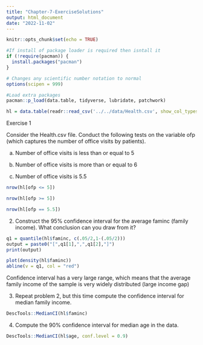 ```yaml
---
title: "Chapter-7-ExerciseSolutions"
output: html_document
date: "2022-11-02"
---
```


```r
knitr::opts_chunk$set(echo = TRUE)

#If install of package loader is required then isntall it
if (!require(pacman)) {
  install.packages("pacman")
}

# Changes any scientific number notation to normal
options(scipen = 999) 

#Load extra packages
pacman::p_load(data.table, tidyverse, lubridate, patchwork)

hl = data.table(readr::read_csv('../../data/Health.csv', show_col_types = FALSE))

```

Exercise 1

Consider the Health.csv file. Conduct the following tests on the variable ofp (which captures the number of office visits by patients).

a. Number of office visits is less than or equal to 5

b. Number of office visits is more than or equal to 6

c. Number of office visits is 5.5


```r

nrow(hl[ofp <= 5])

```

```r

nrow(hl[ofp >= 5])

```

```r

nrow(hl[ofp == 5.5])

```

2. Construct the 95% confidence interval for the average faminc (family income). What conclusion can you draw from it? 

```r

q1 = quantile(hl$faminc, c(.05/2,1-(.05/2)))
output = paste0("[",q1[1],",",q1[2],"]")
print(output)

```
```r

plot(density(hl$faminc))
abline(v = q1, col = "red")

```

Confidence interval has a very large range, which means that the average family income of the sample is very widely distributed (large income gap)

3. Repeat problem 2, but this time compute the confidence interval for median family income.


```r

DescTools::MedianCI(hl$faminc)

```

4. Compute the 90% confidence interval for median age in the data. 

```r

DescTools::MedianCI(hl$age, conf.level = 0.9)

```

